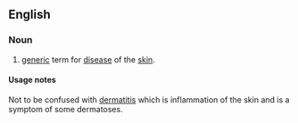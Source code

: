 ==English==

===Noun===
{{en-noun|dermatoses}}
{{wikipedia}}

# {{medicine}} [[generic]] term for [[disease]] of the [[skin]].

====Usage notes====
Not to be confused with [[dermatitis]] which is inflammation of the skin and is a symptom of some dermatoses.
